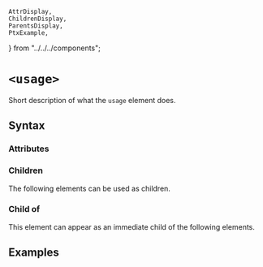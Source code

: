    AttrDisplay,
    ChildrenDisplay,
    ParentsDisplay,
    PtxExample,
} from "../../../components";

# `<usage>`

Short description of what the `usage` element does.

## Syntax

### Attributes

<AttrDisplay name="usage" />

### Children

The following elements can be used as children.

<ChildrenDisplay name="usage" />

### Child of

This element can appear as an immediate child of the following elements.

<ParentsDisplay name="usage" />

## Examples

    